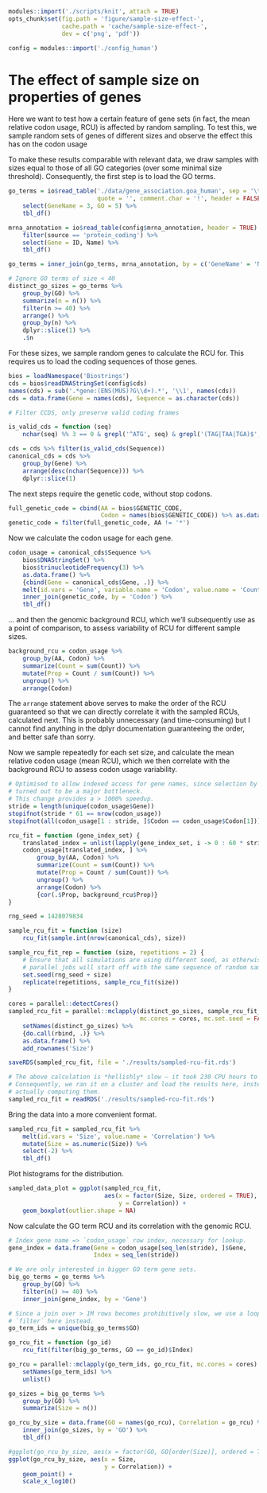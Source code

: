 ```r
modules::import('./scripts/knit', attach = TRUE)
opts_chunk$set(fig.path = 'figure/sample-size-effect-',
               cache.path = 'cache/sample-size-effect-',
               dev = c('png', 'pdf'))

config = modules::import('./config_human')
```

# The effect of sample size on properties of genes

Here we want to test how a certain feature of gene sets (in fact, the mean
relative codon usage, RCU) is affected by random sampling. To test this, we
sample random sets of genes of different sizes and observe the effect this has
on the codon usage

To make these results comparable with relevant data, we draw samples with
sizes equal to those of all GO categories (over some minimal size threshold).
Consequently, the first step is to load the GO terms.

```r
go_terms = io$read_table('./data/gene_association.goa_human', sep = '\t',
                         quote = '', comment.char = '!', header = FALSE) %>%
    select(GeneName = 3, GO = 5) %>%
    tbl_df()

mrna_annotation = io$read_table(config$mrna_annotation, header = TRUE) %>%
    filter(source == 'protein_coding') %>%
    select(Gene = ID, Name) %>%
    tbl_df()

go_terms = inner_join(go_terms, mrna_annotation, by = c('GeneName' = 'Name'))

# Ignore GO terms of size < 40
distinct_go_sizes = go_terms %>%
    group_by(GO) %>%
    summarize(n = n()) %>%
    filter(n >= 40) %>%
    arrange() %>%
    group_by(n) %>%
    dplyr::slice(1) %>%
    .$n
```

For these sizes, we sample random genes to calculate the RCU for. This
requires us to load the coding sequences of those genes.

```r
bios = loadNamespace('Biostrings')
cds = bios$readDNAStringSet(config$cds)
names(cds) = sub('.*gene:(ENS(MUS)?G\\d+).*', '\\1', names(cds))
cds = data.frame(Gene = names(cds), Sequence = as.character(cds))

# Filter CCDS, only preserve valid coding frames

is_valid_cds = function (seq)
    nchar(seq) %% 3 == 0 & grepl('^ATG', seq) & grepl('(TAG|TAA|TGA)$', seq)

cds = cds %>% filter(is_valid_cds(Sequence))
canonical_cds = cds %>%
    group_by(Gene) %>%
    arrange(desc(nchar(Sequence))) %>%
    dplyr::slice(1)
```

The next steps require the genetic code, without stop codons.

```r
full_genetic_code = cbind(AA = bios$GENETIC_CODE,
                          Codon = names(bios$GENETIC_CODE)) %>% as.data.frame()
genetic_code = filter(full_genetic_code, AA != '*')
```

Now we calculate the codon usage for each gene.

```r
codon_usage = canonical_cds$Sequence %>%
    bios$DNAStringSet() %>%
    bios$trinucleotideFrequency(3) %>%
    as.data.frame() %>%
    {cbind(Gene = canonical_cds$Gene, .)} %>%
    melt(id.vars = 'Gene', variable.name = 'Codon', value.name = 'Count') %>%
    inner_join(genetic_code, by = 'Codon') %>%
    tbl_df()
```

… and then the genomic background RCU, which we’ll subsequently use as a point
of comparison, to assess variability of RCU for different sample sizes.

```r
background_rcu = codon_usage %>%
    group_by(AA, Codon) %>%
    summarize(Count = sum(Count)) %>%
    mutate(Prop = Count / sum(Count)) %>%
    ungroup() %>%
    arrange(Codon)
```

The `arrange` statement above serves to make the order of the RCU guaranteed so
that we can directly correlate it with the sampled RCUs, calculated next. This
is probably unnecessary (and time-consuming) but I cannot find anything in the
dplyr documentation guaranteeing the order, and better safe than sorry.

Now we sample repeatedly for each set size, and calculate the mean relative
codon usage (mean RCU), which we then correlate with the background RCU to
assess codon usage variability.

```r
# Optimised to allow indexed access for gene names, since selection by gene name
# turned out to be a major bottleneck.
# This change provides a > 1000% speedup.
stride = length(unique(codon_usage$Gene))
stopifnot(stride * 61 == nrow(codon_usage))
stopifnot(all(codon_usage[1 : stride, ]$Codon == codon_usage$Codon[1]))

rcu_fit = function (gene_index_set) {
    translated_index = unlist(lapply(gene_index_set, i -> 0 : 60 * stride + i))
    codon_usage[translated_index, ] %>%
        group_by(AA, Codon) %>%
        summarize(Count = sum(Count)) %>%
        mutate(Prop = Count / sum(Count)) %>%
        ungroup() %>%
        arrange(Codon) %>%
        {cor(.$Prop, background_rcu$Prop)}
}
```

```r
rng_seed = 1428079834

sample_rcu_fit = function (size)
    rcu_fit(sample.int(nrow(canonical_cds), size))

sample_rcu_fit_rep = function (size, repetitions = 2) {
    # Ensure that all simulations are using different seed, as otherwise the
    # parallel jobs will start off with the same sequence of random samples.
    set.seed(rng_seed + size)
    replicate(repetitions, sample_rcu_fit(size))
}

cores = parallel::detectCores()
sampled_rcu_fit = parallel::mclapply(distinct_go_sizes, sample_rcu_fit_rep,
                                     mc.cores = cores, mc.set.seed = FALSE) %>%
    setNames(distinct_go_sizes) %>%
    {do.call(rbind, .)} %>%
    as.data.frame() %>%
    add_rownames('Size')
```

```r
saveRDS(sampled_rcu_fit, file = './results/sampled-rcu-fit.rds')
```

```r
# The above calculation is *hellishly* slow – it took 230 CPU hours to complete.
# Consequently, we ran it on a cluster and load the results here, instead of
# actually computing them.
sampled_rcu_fit = readRDS('./results/sampled-rcu-fit.rds')
```

Bring the data into a more convenient format.

```r
sampled_rcu_fit = sampled_rcu_fit %>%
    melt(id.vars = 'Size', value.name = 'Correlation') %>%
    mutate(Size = as.numeric(Size)) %>%
    select(-2) %>%
    tbl_df()
```

Plot histograms for the distribution.

```r
sampled_data_plot = ggplot(sampled_rcu_fit,
                           aes(x = factor(Size, Size, ordered = TRUE),
                               y = Correlation)) +
    geom_boxplot(outlier.shape = NA)
```

Now calculate the GO term RCU and its correlation with the genomic RCU.

```r
# Index gene name => `codon_usage` row index, necessary for lookup.
gene_index = data.frame(Gene = codon_usage[seq_len(stride), ]$Gene,
                        Index = seq_len(stride))

# We are only interested in bigger GO term gene sets.
big_go_terms = go_terms %>%
    group_by(GO) %>%
    filter(n() >= 40) %>%
    inner_join(gene_index, by = 'Gene')

# Since a join over > 1M rows becomes prohibitively slow, we use a loop +
# `filter` here instead.
go_term_ids = unique(big_go_terms$GO)

go_rcu_fit = function (go_id)
    rcu_fit(filter(big_go_terms, GO == go_id)$Index)

go_rcu = parallel::mclapply(go_term_ids, go_rcu_fit, mc.cores = cores) %>%
    setNames(go_term_ids) %>%
    unlist()

go_sizes = big_go_terms %>%
    group_by(GO) %>%
    summarize(Size = n())

go_rcu_by_size = data.frame(GO = names(go_rcu), Correlation = go_rcu) %>%
    inner_join(go_sizes, by = 'GO') %>%
    tbl_df()
```

```r
#ggplot(go_rcu_by_size, aes(x = factor(GO, GO[order(Size)], ordered = TRUE),
ggplot(go_rcu_by_size, aes(x = Size,
                           y = Correlation)) +
    geom_point() +
    scale_x_log10()
```
